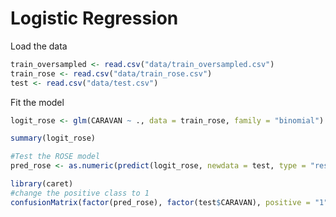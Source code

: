 # Logistic Regression

Load the data 
```r
train_oversampled <- read.csv("data/train_oversampled.csv")
train_rose <- read.csv("data/train_rose.csv")
test <- read.csv("data/test.csv")
```

Fit the model
```r
logit_rose <- glm(CARAVAN ~ ., data = train_rose, family = "binomial")
```



```r
summary(logit_rose)
```

```r
#Test the ROSE model
pred_rose <- as.numeric(predict(logit_rose, newdata = test, type = "response") > 0.5)
```

```r
library(caret)
#change the positive class to 1
confusionMatrix(factor(pred_rose), factor(test$CARAVAN), positive = "1")
```